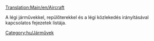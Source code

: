 [[Translation:Main/en/Aircraft]]

A légi járművekkel, repülőterekkel és a légi közlekedés irányításával kapcsolatos fejezetek listája.
[[Category:hu/Járművek]]
